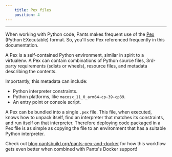 ```yaml
---
    title: Pex files
    position: 4
---
```


---

When working with Python code, Pants makes frequent use of the [Pex](https://github.com/pantsbuild/pex) (Python EXecutable) format. So, you'll see Pex referenced frequently in this documentation.

A Pex is a self-contained Python environment, similar in spirit to a virtualenv. A Pex can contain combinations of Python source files, 3rd-party requirements (sdists or wheels), resource files, and metadata describing the contents.

Importantly, this metadata can include:

- Python interpreter constraints.
- Python platforms, like `macosx_11_0_arm64-cp-39-cp39`.
- An entry point or console script.

A Pex can be bundled into a single `.pex` file. This file, when executed, knows how to unpack itself, find an interpreter that matches its constraints, and run itself on that interpreter. Therefore deploying code packaged in a Pex file is as simple as copying the file to an environment that has a suitable Python interpreter.

Check out [blog.pantsbuild.org/pants-pex-and-docker](https://blog.pantsbuild.org/pants-pex-and-docker/) for how this workflow gets even better when combined with Pants's Docker support!











